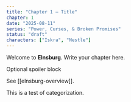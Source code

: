 ```yaml
---
title: "Chapter 1 — Title"
chapter: 1
date: "2025-08-11"
series: "Power, Curses, & Broken Promises"
status: "draft"
characters: ["Iskra", "Nestle"]
---
```

Welcome to **Elnsburg**. Write your chapter here.

<Spoiler>Optional spoiler block</Spoiler>

See [[elnsburg-overview]].

This is a test of categorization.
